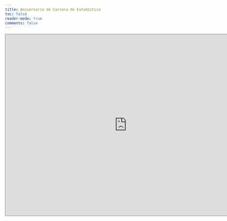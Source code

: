 ```yaml
---
title: Aniversario de Carrera de Estadística
toc: false
reader-mode: true
comments: false
---
```


<iframe src="https://calendar.google.com/calendar/embed?height=600&wkst=1&ctz=America%2FLa_Paz&mode=WEEK&title=Carrera%20de%20Estad%C3%ADstica&src=Y19kMjE3ZWY1Mzk4Nzg4MWY2Y2U4NDQ1MTE3YTI3YTkyMTc2YThiZGNjZTU0NDFlNjQ2YTViZDYzOGU1NzIzMDk2QGdyb3VwLmNhbGVuZGFyLmdvb2dsZS5jb20&src=ZXMtNDE5LmJvI2hvbGlkYXlAZ3JvdXAudi5jYWxlbmRhci5nb29nbGUuY29t&color=%23F09300&color=%230B8043" style="border:solid 1px #777" width="800" height="600" frameborder="0" scrolling="no"></iframe>